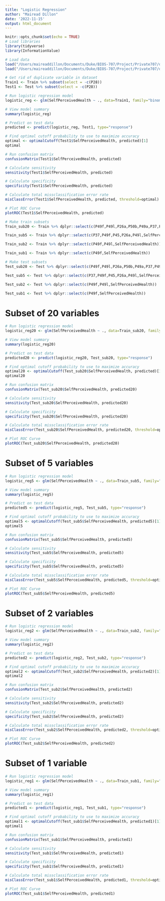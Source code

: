 ```yaml
---
title: "Logistic Regression"
author: "Mairead Dillon"
date: '2022-11-15'
output: html_document
---
```


```r
knitr::opts_chunk$set(echo = TRUE)
# Load libraries
library(tidyverse)
library(InformationValue)

# Load data
load("/Users/maireaddillon/Documents/Duke/BIOS-707/Project/Private707/data/ModelDev_Train.RData")
load("/Users/maireaddillon/Documents/Duke/BIOS-707/Project/Private707/data/ModelDev_Test.RData")
```
    
```r
# Get rid of duplicate variable in dataset
Train1 <- Train %>% subset(select = -c(P28))
Test1 <- Test %>% subset(select = -c(P28))
```
   
```r
# Run logistic regression model
logistic_reg <- glm(SelfPerceivedHealth ~ ., data=Train1, family="binomial")

# View model summary
summary(logistic_reg)
```
   
```r
# Predict on test data
predicted <- predict(logistic_reg, Test1, type="response")

# Find optimal cutoff probability to use to maximize accuracy
optimal <- optimalCutoff(Test1$SelfPerceivedHealth, predicted)[1]
optimal
```
   
```r
# Run confusion matrix
confusionMatrix(Test1$SelfPerceivedHealth, predicted)
```
   
```r
# Calculate sensitivity
sensitivity(Test1$SelfPerceivedHealth, predicted)

# Calculate specificity
specificity(Test1$SelfPerceivedHealth, predicted)

# Calculate total missclassification error rate
misClassError(Test1$SelfPerceivedHealth, predicted, threshold=optimal)
```
   
```r
# Plot ROC Curve
plotROC(Test1$SelfPerceivedHealth, predicted)
```
   
```r
# Make train subsets
Train_sub20 <- Train %>% dplyr::select(c(P49f,P49l,P26a,P50b,P49a,P37,P49h,P45,P49i,P49e,P34,P47e,P50c,P41g,P47a,P50d,P47b,P49p,P49d,P50a,SelfPerceivedHealth))

Train_sub5 <- Train %>% dplyr::select(c(P37,P49f,P45,P26a,P49l,SelfPerceivedHealth))

Train_sub2 <- Train %>% dplyr::select(c(P49f,P49l,SelfPerceivedHealth))

Train_sub1 <- Train %>% dplyr::select(c(P49f,SelfPerceivedHealth))

# Make test subsets
Test_sub20 <- Test %>% dplyr::select(c(P49f,P49l,P26a,P50b,P49a,P37,P49h,P45,P49i,P49e,P34,P47e,P50c,P41g,P47a,P50d,P47b,P49p,P49d,P50a,SelfPerceivedHealth))

Test_sub5 <- Test %>% dplyr::select(c(P37,P49f,P45,P26a,P49l,SelfPerceivedHealth))

Test_sub2 <- Test %>% dplyr::select(c(P49f,P49l,SelfPerceivedHealth))

Test_sub1 <- Test %>% dplyr::select(c(P49f,SelfPerceivedHealth))
```
    
# Subset of 20 variables
```r
# Run logistic regression model
logistic_reg20 <- glm(SelfPerceivedHealth ~ ., data=Train_sub20, family="binomial")

# View model summary
summary(logistic_reg20)

# Predict on test data
predicted20 <- predict(logistic_reg20, Test_sub20, type="response")

# Find optimal cutoff probability to use to maximize accuracy
optimal20 <- optimalCutoff(Test_sub20$SelfPerceivedHealth, predicted)[1]
optimal20

# Run confusion matrix
confusionMatrix(Test_sub20$SelfPerceivedHealth, predicted20)

# Calculate sensitivity
sensitivity(Test_sub20$SelfPerceivedHealth, predicted20)

# Calculate specificity
specificity(Test_sub20$SelfPerceivedHealth, predicted20)

# Calculate total missclassification error rate
misClassError(Test_sub20$SelfPerceivedHealth, predicted20, threshold=optimal)

# Plot ROC Curve
plotROC(Test_sub20$SelfPerceivedHealth, predicted20)
```
    
# Subset of 5 variables
```r
# Run logistic regression model
logistic_reg5 <- glm(SelfPerceivedHealth ~ ., data=Train_sub5, family="binomial")

# View model summary
summary(logistic_reg5)

# Predict on test data
predicted5 <- predict(logistic_reg5, Test_sub5, type="response")

# Find optimal cutoff probability to use to maximize accuracy
optimal5 <- optimalCutoff(Test_sub5$SelfPerceivedHealth, predicted5)[1]
optimal5

# Run confusion matrix
confusionMatrix(Test_sub5$SelfPerceivedHealth, predicted5)

# Calculate sensitivity
sensitivity(Test_sub5$SelfPerceivedHealth, predicted5)

# Calculate specificity
specificity(Test_sub5$SelfPerceivedHealth, predicted5)

# Calculate total missclassification error rate
misClassError(Test_sub5$SelfPerceivedHealth, predicted5, threshold=optimal)

# Plot ROC Curve
plotROC(Test_sub5$SelfPerceivedHealth, predicted5) 
```
    
# Subset of 2 variables
```r
# Run logistic regression model
logistic_reg2 <- glm(SelfPerceivedHealth ~ ., data=Train_sub2, family="binomial")

# View model summary
summary(logistic_reg2)

# Predict on test data
predicted2 <- predict(logistic_reg2, Test_sub2, type="response")

# Find optimal cutoff probability to use to maximize accuracy
optimal2 <- optimalCutoff(Test_sub2$SelfPerceivedHealth, predicted2)[1]
optimal2

# Run confusion matrix
confusionMatrix(Test_sub2$SelfPerceivedHealth, predicted2)

# Calculate sensitivity
sensitivity(Test_sub2$SelfPerceivedHealth, predicted2)

# Calculate specificity
specificity(Test_sub2$SelfPerceivedHealth, predicted2)

# Calculate total missclassification error rate
misClassError(Test_sub2$SelfPerceivedHealth, predicted2, threshold=optimal)

# Plot ROC Curve
plotROC(Test_sub2$SelfPerceivedHealth, predicted2) 
```
    
# Subset of 1 variable
```r
# Run logistic regression model
logistic_reg1 <- glm(SelfPerceivedHealth ~ ., data=Train_sub1, family="binomial")

# View model summary
summary(logistic_reg1)

# Predict on test data
predicted1 <- predict(logistic_reg1, Test_sub1, type="response")

# Find optimal cutoff probability to use to maximize accuracy
optimal1 <- optimalCutoff(Test_sub1$SelfPerceivedHealth, predicted1)[1]
optimal1

# Run confusion matrix
confusionMatrix(Test_sub1$SelfPerceivedHealth, predicted1)

# Calculate sensitivity
sensitivity(Test_sub1$SelfPerceivedHealth, predicted1)

# Calculate specificity
specificity(Test_sub1$SelfPerceivedHealth, predicted1)

# Calculate total missclassification error rate
misClassError(Test_sub1$SelfPerceivedHealth, predicted1, threshold=optimal)

# Plot ROC Curve
plotROC(Test_sub1$SelfPerceivedHealth, predicted1) 
```


